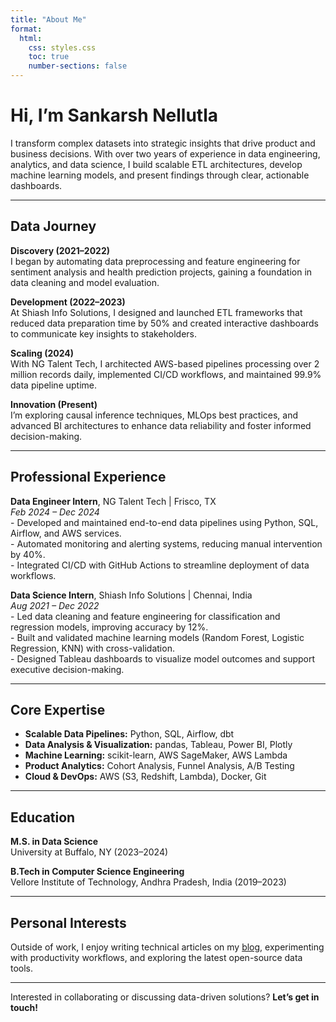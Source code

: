 ```yaml
---
title: "About Me"
format:
  html:
    css: styles.css
    toc: true
    number-sections: false
---
```


# Hi, I’m Sankarsh Nellutla

I transform complex datasets into strategic insights that drive product and business decisions. With over two years of experience in data engineering, analytics, and data science, I build scalable ETL architectures, develop machine learning models, and present findings through clear, actionable dashboards.

---

## Data Journey { .incremental }

**Discovery (2021–2022)**  
I began by automating data preprocessing and feature engineering for sentiment analysis and health prediction projects, gaining a foundation in data cleaning and model evaluation.

**Development (2022–2023)**  
At Shiash Info Solutions, I designed and launched ETL frameworks that reduced data preparation time by 50% and created interactive dashboards to communicate key insights to stakeholders.

**Scaling (2024)**  
With NG Talent Tech, I architected AWS-based pipelines processing over 2 million records daily, implemented CI/CD workflows, and maintained 99.9% data pipeline uptime.

**Innovation (Present)**  
I’m exploring causal inference techniques, MLOps best practices, and advanced BI architectures to enhance data reliability and foster informed decision-making.

---

## Professional Experience { .incremental }

**Data Engineer Intern**, NG Talent Tech | Frisco, TX  
*Feb 2024 – Dec 2024*  
- Developed and maintained end-to-end data pipelines using Python, SQL, Airflow, and AWS services.  
- Automated monitoring and alerting systems, reducing manual intervention by 40%.  
- Integrated CI/CD with GitHub Actions to streamline deployment of data workflows.

**Data Science Intern**, Shiash Info Solutions | Chennai, India  
*Aug 2021 – Dec 2022*  
- Led data cleaning and feature engineering for classification and regression models, improving accuracy by 12%.  
- Built and validated machine learning models (Random Forest, Logistic Regression, KNN) with cross-validation.  
- Designed Tableau dashboards to visualize model outcomes and support executive decision-making.

---

## Core Expertise { .incremental }

- **Scalable Data Pipelines:** Python, SQL, Airflow, dbt  
- **Data Analysis & Visualization:** pandas, Tableau, Power BI, Plotly  
- **Machine Learning:** scikit-learn, AWS SageMaker, AWS Lambda  
- **Product Analytics:** Cohort Analysis, Funnel Analysis, A/B Testing  
- **Cloud & DevOps:** AWS (S3, Redshift, Lambda), Docker, Git

---

## Education { .incremental }

**M.S. in Data Science**  
University at Buffalo, NY (2023–2024)

**B.Tech in Computer Science Engineering**  
Vellore Institute of Technology, Andhra Pradesh, India (2019–2023)

---

## Personal Interests { .incremental }

Outside of work, I enjoy writing technical articles on my [blog](blog.html), experimenting with productivity workflows, and exploring the latest open-source data tools.

---

Interested in collaborating or discussing data-driven solutions? **Let’s get in touch!**